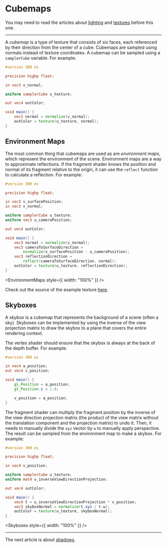 # Cubemaps

You may need to read the articles about [lighting](/a/webgl/lighting) and [textures](/a/webgl/textures)
before this one.

---

A *cubemap* is a type of texture that consists of six faces, each referenced by their direction from
the center of a cube. Cubemaps are sampled using normals instead of texture coordinates. A cubemap
can be sampled using a `samplerCube` variable. For example:

```glsl
#version 300 es

precision highp float;

in vec3 v_normal;

uniform samplerCube u_texture;

out vec4 outColor;

void main() {
	vec3 normal = normalize(v_normal);
	outColor = texture(u_texture, normal);
}
```

## Environment Maps

The most common thing that cubemaps are used as are *environment maps*, which represent the environment
of the scene. Environment maps are a way to approximate reflections. If the fragment shader knows the
position and normal of its fragment relative to the origin, it can use the `reflect` function to calculate
a reflection. For example:

```glsl
#version 300 es

precision highp float;

in vec3 v_surfacePosition;
in vec3 v_normal;

uniform samplerCube u_texture;
uniform vec3 u_cameraPosition;

out vec4 outColor;

void main() {
	vec3 normal = normalize(v_normal);
	vec3 cameraToSurfaceDirection =
		normalize(v_surfacePosition - u_cameraPosition);
	vec3 reflectionDirection =
		reflect(cameraToSurfaceDirection, normal);
	outColor = texture(u_texture, reflectionDirection);
}
```


<EnvironmentMaps style={{ width: "100%" }} />

Check out the source of the example texture [here](https://polyhaven.com/a/leadenhall_market).

## Skyboxes

A *skybox* is a cubemap that represents the background of a scene (often a sky). Skyboxes can be
implemented by using the inverse of the view projection matrix to draw the skybox to a plane that
covers the entire rendering context.

The vertex shader should ensure that the skybox is always at the back of the depth buffer. For example:

```glsl
#version 300 es

in vec4 a_position;
out vec4 v_position;

void main() {
	gl_Position = a_position;
	gl_Position.z = 1.0;

	v_position = a_position;
}
```

The fragment shader can multiply the fragment position by the inverse of the view direction projection
matrix (the product of the view matrix without the translation component and the projection matrix)
to undo it. Then, it needs to manually divide the `xyz` vector by `w` to manually apply perspective.
The result can be sampled from the environment map to make a skybox. For example:

```glsl
#version 300 es

precision highp float;

in vec4 v_position;

uniform samplerCube u_texture;
uniform mat4 u_inverseViewDirectionProjection;

out vec4 outColor;

void main() {
	vec4 t = u_inverseViewDirectionProjection * v_position;
	vec3 skyboxNormal = normalize(t.xyz / t.w);
	outColor = texture(u_texture, skyboxNormal);
}
```


<Skyboxes style={{ width: "100%" }} />

---

The next article is about [shadows](/a/webgl/shadows).
